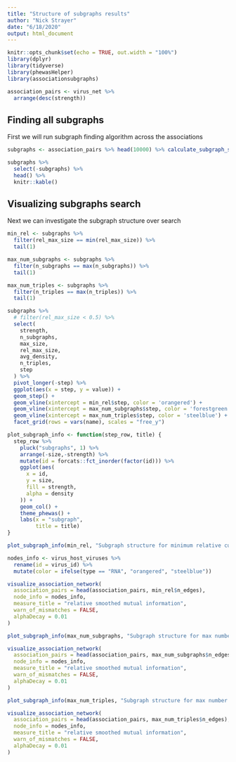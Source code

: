 ```yaml
---
title: "Structure of subgraphs results"
author: "Nick Strayer"
date: "6/18/2020"
output: html_document
---
```


```r
knitr::opts_chunk$set(echo = TRUE, out.width = "100%")
library(dplyr)
library(tidyverse)
library(phewasHelper)
library(associationsubgraphs)

association_pairs <- virus_net %>% 
  arrange(desc(strength))
```


## Finding all subgraphs

First we will run subgraph finding algorithm across the associations

```r

subgraphs <- association_pairs %>% head(10000) %>% calculate_subgraph_structure()

subgraphs %>% 
  select(-subgraphs) %>% 
  head() %>% 
  knitr::kable()
```

## Visualizing subgraphs search

Next we can investigate the subgraph structure over search

```r

min_rel <- subgraphs %>%
  filter(rel_max_size == min(rel_max_size)) %>%
  tail(1)

max_num_subgraphs <- subgraphs %>%
  filter(n_subgraphs == max(n_subgraphs)) %>%
  tail(1)

max_num_triples <- subgraphs %>%
  filter(n_triples == max(n_triples)) %>%
  tail(1)

subgraphs %>%
  # filter(rel_max_size < 0.5) %>%
  select(
    strength,
    n_subgraphs,
    max_size,
    rel_max_size,
    avg_density,
    n_triples,
    step
  ) %>% 
  pivot_longer(-step) %>%
  ggplot(aes(x = step, y = value)) +
  geom_step() +
  geom_vline(xintercept = min_rel$step, color = 'orangered') +
  geom_vline(xintercept = max_num_subgraphs$step, color = 'forestgreen') +
  geom_vline(xintercept = max_num_triples$step, color = 'steelblue') +
  facet_grid(rows = vars(name), scales = "free_y")

```

```r
plot_subgraph_info <- function(step_row, title) {
  step_row %>%
    pluck("subgraphs", 1) %>%
    arrange(-size,-strength) %>%
    mutate(id = forcats::fct_inorder(factor(id))) %>%
    ggplot(aes(
      x = id,
      y = size,
      fill = strength,
      alpha = density
    )) +
    geom_col() +
    theme_phewas() +
    labs(x = "subgraph",
         title = title)
}

plot_subgraph_info(min_rel, "Subgraph structure for minimum relative cut")

nodes_info <- virus_host_viruses %>% 
  rename(id = virus_id) %>% 
  mutate(color = ifelse(type == "RNA", "orangered", "steelblue"))

visualize_association_network(
  association_pairs = head(association_pairs, min_rel$n_edges),
  node_info = nodes_info,
  measure_title = "relative smoothed mutual information",
  warn_of_mismatches = FALSE,
  alphaDecay = 0.01
)
```

```r
plot_subgraph_info(max_num_subgraphs, "Subgraph structure for max number of subgraphs")

visualize_association_network(
  association_pairs = head(association_pairs, max_num_subgraphs$n_edges),
  node_info = nodes_info,
  measure_title = "relative smoothed mutual information",
  warn_of_mismatches = FALSE,
  alphaDecay = 0.01
)
```


```r
plot_subgraph_info(max_num_triples, "Subgraph structure for max number of subgraphs larger than 2 nodes")

visualize_association_network(
  association_pairs = head(association_pairs, max_num_triples$n_edges),
  node_info = nodes_info,
  measure_title = "relative smoothed mutual information",
  warn_of_mismatches = FALSE,
  alphaDecay = 0.01
)
```
